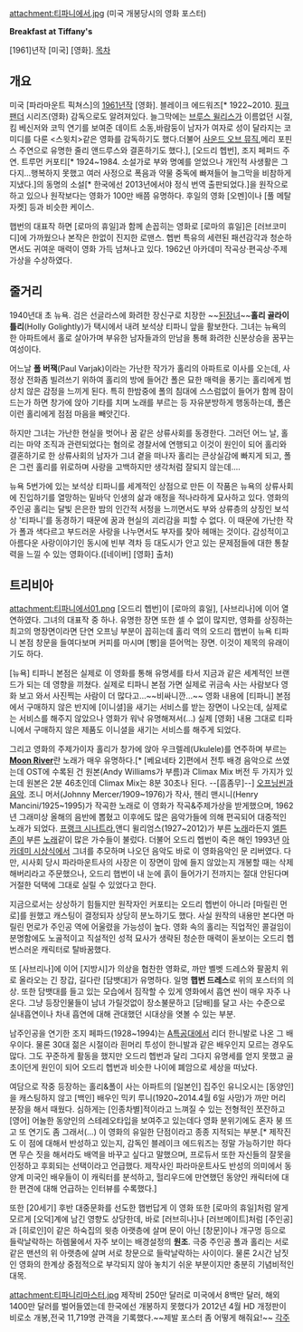 attachment:티파니에서.jpg
(미국 개봉당시의 영화 포스터)

'''Breakfast at Tiffany's'''

[1961]년작 [미국] [영화].
[[목차]]
== 개요 ==
미국 [파라마운트 픽쳐스]의 [[1961년]]작 [영화]. 블레이크 에드워즈[* 1922~2010. [[핑크 팬더]] 시리즈(영화) 감독으로도 알려져있다. 늘그막에는 [[브루스 윌리스]]가 이름없던 시절, 킴 베신저와 코믹 연기를 보여준 데이트 소동,바람둥이 남자가 여자로 성이 달라지는 코미디를 다룬 <스윗치>같은 영화를 감독하기도 했다.더불어 [[사운드 오브 뮤직]],메리 포핀스 주연으로 유명한 줄리 앤드루스와 결혼하기도 했다.], [오드리 헵번], 조지 페퍼드 주연. 트루먼 커포티[* 1924~1984. 소설가로 부와 명예를 얻었으나 개인적 사생활은 그다지...행복하지 못했고 여러 사정으로 폭음과 약물 중독에 빠져들어 늘그막을 비참하게 지냈다.]의 동명의 소설[* 한국에선 2013년에서야 정식 번역 출판되었다.]을 원작으로 하고 있으나 원작보다는 영화가 100만 배쯤 유명하다. 후일의 영화 [오멘]이나 [풀 메탈 자켓] 등과 비슷한 케이스. 

햅번의 대표작 하면 [로마의 휴일]과 함께 손꼽히는 영화로 [로마의 휴일]은 [러브코미디]에 가까웠으나 본작은 한없이 진지한 로맨스. 헵번 특유의 세련된 패션감각과 청순하면서도 귀여운 매력이 영화 가득 넘쳐나고 있다. 1962년 아카데미 작곡상·편곡상·주제가상을 수상하였다.

== 줄거리 ==
1940년대 초 뉴욕. 검은 선글라스에 화려한 장신구로 치장한 ~~[[된장녀]]~~'''홀리 골라이틀리'''(Holly Golightly)가 택시에서 내려 보석상 티파니 앞을 활보한다. 그녀는 뉴욕의 한 아파트에서 홀로 살아가며 부유한 남자들과의 만남을 통해 화려한 신분상승을 꿈꾸는 여성이다. 

어느날 '''폴 버잭'''(Paul Varjak)이라는 가난한 작가가 홀리의 아파트로 이사를 오는데, 사정상 전화좀 빌려쓰기 위하여 홀리의 방에 들어간 폴은 묘한 매력을 풍기는 홀리에게 범상치 않은 감정을 느끼게 된다. 특히 한밤중에 폴의 침대에 스스럼없이 들어가 함께 잠이 드는가 하면 창가에 앉아 기타를 치며 노래를 부르는 등 자유분방하게 행동하는데, 폴은 이런 홀리에게 점점 마음을 빼앗긴다. 

하지만 그녀는 가난한 현실을 벗어나 꿈 같은 상류사회를 동경한다. 그러던 어느 날, 홀리는 마약 조직과 관련되었다는 혐의로 경찰서에 연행되고 이것이 원인이 되어 홀리와 결혼하기로 한 상류사회의 남자가 그녀 곁을 떠나자 홀리는 큰상실감에 빠지게 되고, 폴은 그런 홀리를 위로하며 사랑을 고백하지만 생각처럼 잘되지 않는데....

뉴욕 5번가에 있는 보석상 티파니를 세계적인 상점으로 만든 이 작품은 뉴욕의 상류사회에 진입하기를 열망하는 밑바닥 인생의 삶과 애정을 적나라하게 묘사하고 있다. 영화의 주인공 홀리는 달빛 은은한 밤의 인간적 서정을 느끼면서도 부와 상류층의 상징인 보석상 '티파니'를 동경하기 때문에 꿈과 현실의 괴리감을 피할 수 없다. 이 때문에 가난한 작가 폴과 색다르고 부드러운 사랑을 나누면서도 부자를 찾아 헤매는 것이다. 감성적이고 아름다운 사랑이야기인 동시에 빈부 격차 등 대도시가 안고 있는 문제점들에 대한 통찰력을 느낄 수 있는 영화이다.([네이버] [영화] 출처)

== 트리비아 ==
attachment:티파니에서01.png
[오드리 헵번]이 [로마의 휴일], [사브리나]에 이어 열연하였다. 그녀의 대표작 중 하나. 유명한 장면 또한 셀 수 없이 많지만, 영화를 상징하는 최고의 명장면이라면 단연 오프닝 부분이 꼽히는데 홀리 역의 오드리 햅번이 뉴욕 티파니 본점 창문을 들여다보며 커피를 마시며 [빵]을 뜯어먹는 장면. 이것이 제목의 유래이기도 하다. 

[뉴욕] 티파니 본점은 실제로 이 영화를 통해 유명세를 타서 지금과 같은 세계적인 브랜드가 되는 데 영향을 끼쳤다. 실제로 티파니 본점 가면 실제로 귀금속 사는 사람보다 영화 보고 와서 사진찍는 사람이 더 많다고...~~비싸니깐...~~ 영화 내용에 [티파니] 본점에서 구매하지 않은 반지에 [이니셜]을 새기는 서비스를 받는 장면이 나오는데, 실제로는 서비스를 해주지 않았으나 영화가 워낙 유명해져서(...) 실제 [영화] 내용 그대로 티파니에서 구매하지 않은 제품도 이니셜을 새기는 서비스를 해주게 되었다.

그리고 영화의 주제가이자 홀리가 창가에 앉아 우크렐레(Ukulele)를 연주하며 부르는 '''[http://www.youtube.com/watch?v=Q7SI7N22k_A Moon River]'''란 노래가 매우 유명하다.[* [베요네타 2]편에서 전투 배경 음악으로 쓰였는데 OST에 수록된 건 원본(Andy Williams가 부름)과 Climax Mix 버전 두 가지가 있는데 원본은 2분 46초인데 Climax Mix는 8분 30초나 된다. --[흠좀무]--] [http://www.youtube.com/watch?v=1JfS90u-1g8 오프닝씬과 음악]. 조니 머서(Johnny Mercer/1909~1976)가 작사, 헨리 맨시니(Henry Mancini/1925~1995)가 작곡한 노래로 이 영화가 작곡&주제가상을 받게했으며, 1962년 그래미상 올해의 음반에 뽑혔고 이후에도 많은 음악가들에 의해 편곡되어 대중적인 노래가 되었다. [[프랭크 시나트라]],앤디 윌리엄스(1927~2012)가 부른 [http://www.youtube.com/watch?v=5QaFd59bjCEA 노래]라든지 [[엘튼 존]]이 부른 [http://www.youtube.com/watch?v=RGi5EKPjIvw 노래]같이 많은 가수들이 불렀다. 더불어 오드리 헵번이 죽은 해인 1993년 [[아카데미 시상식]]에서 그녀를 추모하며 나오던 음악도 바로 이 영화음악인 문 리버였다.
다만, 시사회 당시 파라마운트사의 사장은 이 장면이 맘에 들지 않았는지 개봉할 때는 삭제해버리라고 주문했으나, 오드리 햅번이 내 눈에 흙이 들어가기 전까지는 절대 안된다며 거절한 덕택에 그대로 실릴 수 있었다고 한다.

지금으로서는 상상하기 힘들지만 원작자인 커포티는 오드리 헵번이 아니라 [마릴린 먼로]를 원했고 캐스팅이 결정되자 상당히 분노하기도 했다. 사실 원작의 내용만 본다면 마릴린 먼로가 주인공 역에 어울렸을 가능성이 높다. 영화 속의 홀리는 직업적인 콜걸임이 분명함에도 노골적이고 직설적인 성적 묘사가 생략된 청순한 매력이 돋보이는 오드리 헵번스러운 캐릭터로 탈바꿈했다.

또 [사브리나]에 이어 [지방시]가 의상을 협찬한 영화로, 까만 벨벳 드레스와 팔꿈치 위로 올라오는 긴 장갑, 길다란 [담뱃대]가 유명하다. 일명 '''햅번 드레스'''로 위의 포스터의 의상. 또한 담뱃대를 들고 있는 모습에서 짐작할 수 있게 영화에서 흡연 씬이 매우 자주 나온다. 그냥 등장인물들이 남녀 가릴것없이 장소불문하고 [담배]를 달고 사는 수준으로 실내흡연이나 차내 흡연에 대해 관대했던 시대상을 엿볼 수 있는 부분.

남주인공을 연기한 조지 페파드(1928~1994)는 [[A특공대]]에서 리더 한니발로 나온 그 배우이다. 물론 30대 젊은 시절이라 흰머리 투성이 한니발과 같은 배우인지 모르는 경우도 많다. 그도 꾸준하게 활동을 했지만 오드리 헵번과 달리 그다지 유명세를 얻지 못했고 골초이던게 원인이 되어 오드리 헵번과 비슷한 나이에 폐암으로 세상을 떠났다.

여담으로 작중 등장하는 홀리&폴이 사는 아파트의 [일본인] 집주인 유니오시는 [동양인]을 캐스팅하지 않고 [백인] 배우인 믹키 루니(1920~2014.4월 6일 사망)가 까만 머리 분장을 해서 때웠다. 심하게는 [인종차별]적이라고 느껴질 수 있는 전형적인 쪼잔하고 [영어] 어눌한 동양인의 스테레오타입을 보여주고 있는데다 영화 분위기에도 혼자 붕 뜨고 또 연기도 좀 그래서(...) 이 영화의 유일한 단점이라고 종종 지적되는 부분.[* 제작진도 이 점에 대해서 반성하고 있는지, 감독인 블레이크 에드워즈는 정말 가능하기만 하다면 무슨 짓을 해서라도 배역을 바꾸고 싶다고 말했으며, 프로듀서 또한 자신들의 잘못을 인정하고 후회되는 선택이라고 언급했다. 제작사인 파라마운트사도 반성의 의미에서 동양계 미국인 배우들이 이 캐릭터를 분석하고, 헐리우드에 만연했던 동양인 캐릭터에 대한 편견에 대해 언급하는 인터뷰를 수록했다.] 

또한 [20세기] 후반 대중문화를 선도한 햅번답게 이 영화 또한 [로마의 휴일]처럼 알게 모르게 [오덕]계에 남긴 영향도 상당한데, 바로 [러브히나]나 [러브메이트]처럼 [주인공]과 [히로인]이 같은 하숙집의 윗층 아랫층에 살며 문이 아닌 [창문]이나 개구멍 등으로 들락날락하는 하렘물에서 자주 보이는 배경설정의 '''원조'''. 극중 주인공 폴과 홀리는 서로 같은 맨션의 위 아랫층에 살며 서로 창문으로 들락날락하는 사이이다. 물론 2시간 남짓인 영화의 한계상 중점적으로 부각되지 않아 놓치기 쉬운 부분이지만 충분히 기념비적인 대목.

attachment:티파니리마스터.jpg
제작비 250만 달러로 미국에서 8백만 달러, 해외 1400만 달러를 벌어들였는데 한국에선 개봉하지 못했다가 2012년 4월 HD 개정판이 비로소 개봉,전국 11,719명 관객을 기록했다.~~제발 포스터 좀 어떻게 해줘요!~~
[[각주]]
